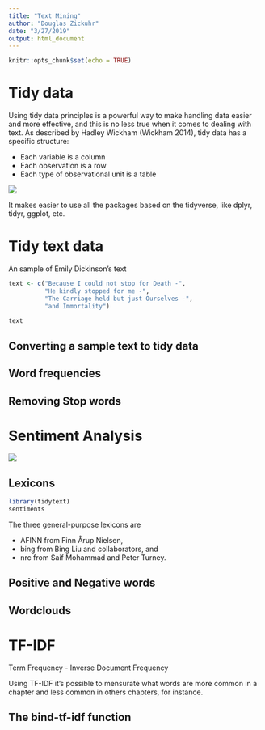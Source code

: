 ```yaml
---
title: "Text Mining"
author: "Douglas Zickuhr"
date: "3/27/2019"
output: html_document
---
```


```r
knitr::opts_chunk$set(echo = TRUE)
```

# Tidy data

Using tidy data principles is a powerful way to make handling data easier and more effective, and this is no less true when it comes to dealing with text. As described by Hadley Wickham (Wickham 2014), tidy data has a specific structure:

* Each variable is a column
* Each observation is a row
* Each type of observational unit is a table

![](images/tidydata.png)

It makes easier to use all the packages based on the tidyverse, like dplyr, tidyr, ggplot, etc.

# Tidy text data

An sample of Emily Dickinson's text

```r
text <- c("Because I could not stop for Death -",
          "He kindly stopped for me -",
          "The Carriage held but just Ourselves -",
          "and Immortality")

text
```


## Converting a sample text to tidy data


## Word frequencies


## Removing Stop words 


# Sentiment Analysis
![](images/sentiment_analysis.png)


## Lexicons

```r
library(tidytext)
sentiments

```

The three general-purpose lexicons are

* AFINN from Finn Årup Nielsen,
* bing from Bing Liu and collaborators, and
* nrc from Saif Mohammad and Peter Turney.

## Positive and Negative words



## Wordclouds



# TF-IDF 
Term Frequency - Inverse Document Frequency

Using TF-IDF it's possible to mensurate what words are more common in a chapter and less common in others chapters, for instance.


## The bind-tf-idf function

